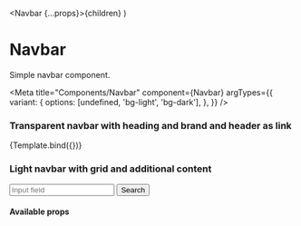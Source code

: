 
  <Navbar {...props}>{children}</Navbar>
)

# Navbar

Simple navbar component.

<Meta
  title="Components/Navbar"
  component={Navbar}
  argTypes={{
    variant: {
      options: [undefined, 'bg-light', 'bg-dark'],
    },
  }}
/>

### Transparent navbar with heading and brand and header as link

<Canvas>
  <Story name="Default" args={{ title: 'Page heading', titleLink: '#' }}>
    {Template.bind({})}
  </Story>
</Canvas>

### Light navbar with grid and additional content

<Canvas>
  <Navbar title="Page heading" variant="bg-light">
    <input type="text" placeholder="Input field" />
    <button type="button" className="ghost">
      Search
    </button>
  </Navbar>
</Canvas>

#### Available props

<ArgsTable of={Navbar} />
